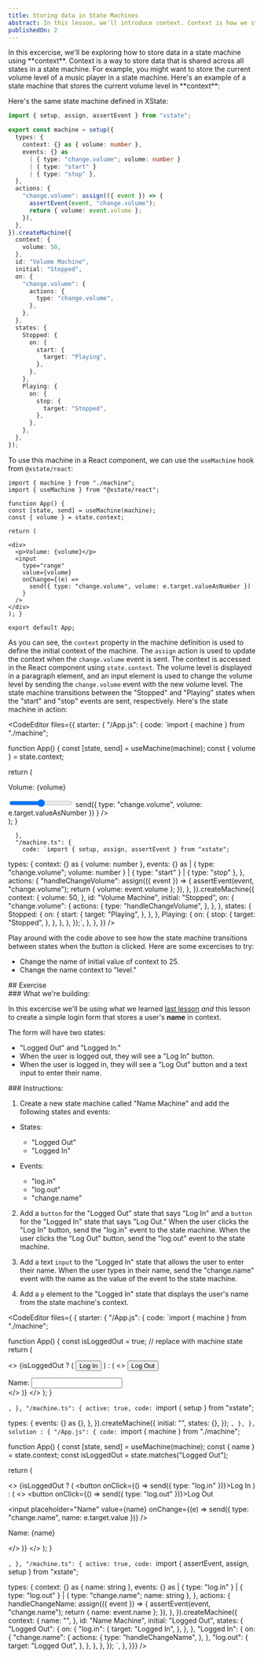 ```yaml
---
title: Storing data in State Machines
abstract: In this lesson, we'll introduce context. Context is how we store data using XState.
publishedOn: 2
---
```


<div className="container">
In this excercise, we'll be exploring how to store data in a state machine using **context**. Context is a way to store data that is shared across all states in a state machine. For example, you might want to store the current volume level of a music player in a state machine. Here's an example of a state machine that stores the current volume level in **context**:

<Stately
  url="https://stately.ai/registry/editor/embed/4a684cc2-f8a9-4eb6-aeec-a525e6ce2ee4?machineId=09d9af1b-ccaa-4b93-8dd6-c9ea3d4bf5a5"
  height="600px"
/>

Here's the same state machine defined in XState:

```ts
import { setup, assign, assertEvent } from "xstate";

export const machine = setup({
  types: {
    context: {} as { volume: number },
    events: {} as
      | { type: "change.volume"; volume: number }
      | { type: "start" }
      | { type: "stop" },
  },
  actions: {
    "change.volume": assign(({ event }) => {
      assertEvent(event, "change.volume");
      return { volume: event.volume };
    }),
  },
}).createMachine({
  context: {
    volume: 50,
  },
  id: "Volume Machine",
  initial: "Stopped",
  on: {
    "change.volume": {
      actions: {
        type: "change.volume",
      },
    },
  },
  states: {
    Stopped: {
      on: {
        start: {
          target: "Playing",
        },
      },
    },
    Playing: {
      on: {
        stop: {
          target: "Stopped",
        },
      },
    },
  },
});
```

To use this machine in a React component, we can use the `useMachine` hook from `@xstate/react`:

```tsx
import { machine } from "./machine";
import { useMachine } from "@xstate/react";

function App() {
const [state, send] = useMachine(machine);
const { volume } = state.context;

return (

<div>
  <p>Volume: {volume}</p>
  <input
    type="range"
    value={volume}
    onChange={(e) =>
      send({ type: "change.volume", volume: e.target.valueAsNumber })
    }
  />
</div>
); }

export default App;
```

As you can see, the `context` property in the machine definition is used to define the initial context of the machine. The `assign` action is used to update the context when the `change.volume` event is sent. The context is accessed in the React component using `state.context`. The volume level is displayed in a paragraph element, and an input element is used to change the volume level by sending the `change.volume` event with the new volume level. The state machine transitions between the "Stopped" and "Playing" states when the "start" and "stop" events are sent, respectively. Here's the state machine in action:
</div>

<CodeEditor
  files={{
    starter: {
      "/App.js": {
        code: `import { machine } from "./machine";

function App() {
const [state, send] = useMachine(machine);
const { volume } = state.context;

return (

<div>
  <p>Volume: {volume}</p>
  <input
    type="range"
    value={volume}
    onChange={(e) =>
      send({ type: "change.volume", volume: e.target.valueAsNumber })
    }
  />
</div>
); }

      },
      "/machine.ts": {
        code: `import { setup, assign, assertEvent } from "xstate";

  types: {
    context: {} as { volume: number },
    events: {} as
      | { type: "change.volume"; volume: number }
      | { type: "start" }
      | { type: "stop" },
  },
  actions: {
    "handleChangeVolume": assign(({ event }) => {
      assertEvent(event, "change.volume");
      return { volume: event.volume };
    }),
  },
}).createMachine({
  context: {
    volume: 50,
  },
  id: "Volume Machine",
  initial: "Stopped",
  on: {
    "change.volume": {
      actions: {
        type: "handleChangeVolume",
      },
    },
  },
  states: {
    Stopped: {
      on: {
        start: {
          target: "Playing",
        },
      },
    },
    Playing: {
      on: {
        stop: {
          target: "Stopped",
        },
      },
    },
  },
});`,
      },
    },
  }}
/>

<div className="container">
Play around with the code above to see how the state machine transitions between states when the button is clicked. Here are some excercises to try:

<ul>
  <li>Change the name of initial value of context to 25.</li>

  <li>Change the name context to "level."</li>
</ul>
</div>
## Exercise
<div className="exercise">

<div className="explanation">
### What we're building:

In this excercise we'll be using what we learned [last lesson](/state-machine-exercise "Getting Started with State Machines") *and* this lesson to create a simple login form that stores a user's **name** in context.

The form will have two states:
- "Logged Out" and "Logged In."
- When the user is logged out, they will see a "Log In" button.
- When the user is logged in, they will see a "Log Out" button and a text input to enter their name.
</div>

<div className="requirements">
### Instructions:

1. Create a new state machine called "Name Machine" and add the following states and events:

- States:
  - "Logged Out"
  - "Logged In"

- Events:
  - "log.in"
  - "log.out"
  - "change.name"

2. Add a `button` for the "Logged Out" state that says "Log In" and a `button` for the "Logged In" state that says "Log Out." When the user clicks the "Log In" button, send the "log.in" event to the state machine. When the user clicks the "Log Out" button, send the "log.out" event to the state machine.

3. Add a text `input` to the "Logged In" state that allows the user to enter their name. When the user types in their name, send the "change.name" event with the name as the value of the event to the state machine.

4. Add a `p` element to the "Logged In" state that displays the user's name from the state machine's context.
</div>

<CodeEditor files={
  { starter: {
  "/App.js": {
    code: `import { machine } from "./machine";

function App() {
const isLoggedOut = true; // replace with machine state
return (

<>
  {isLoggedOut ? (
    <button>Log In</button>
  ) : (
    <>
      <button>Log Out</button>
      <div>
        <label htmlFor="name">Name: </label>
        <input id="name" />
      </div>
    </>
  )}
</>
); }

`,
  },
  "/machine.ts": {
    active: true,
    code: `import { setup } from "xstate";

  types: {
    events: {} as {},
  },
}).createMachine({
  initial: "",
  states: {},
});
`,
},
}, solution : {
  "/App.js": {
    code: `import { machine } from "./machine";

function App() {
const [state, send] = useMachine(machine);
const { name } = state.context;
const isLoggedOut = state.matches("Logged Out");

return (

<>
  {isLoggedOut ? (
    <button onClick={() => send({ type: "log.in" })}>Log In</button>
  ) : (
    <>
      <button onClick={() => send({ type: "log.out" })}>Log Out</button>
      <div>
        <input
          placeholder="Name"
          value={name}
          onChange={(e) => send({ type: "change.name", name: e.target.value })}
        />
        <p>Name: {name}</p>
      </div>
    </>
  )}
</>
); }

`,
  },
  "/machine.ts": {
    active: true,
    code: `import { assertEvent, assign, setup } from "xstate";

  types: {
    context: {} as { name: string },
    events: {} as
      | { type: "log.in" }
      | { type: "log.out" }
      | { type: "change.name"; name: string },
  },
  actions: {
    handleChangeName: assign(({ event }) => {
      assertEvent(event, "change.name");
      return { name: event.name };
    }),
  },
}).createMachine({
  context: {
    name: "",
  },
  id: "Name Machine",
  initial: "Logged Out",
  states: {
    "Logged Out": {
      on: {
        "log.in": {
          target: "Logged In",
        },
      },
    },
    "Logged In": {
      on: {
        "change.name": {
          actions: {
            type: "handleChangeName",
          },
        },
        "log.out": {
          target: "Logged Out",
        },
      },
    },
  },
});
`,
},
}}} />
</div>

